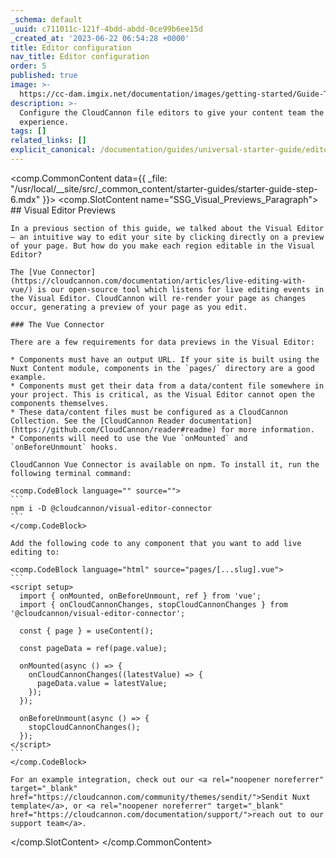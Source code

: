 ```yaml
---
_schema: default
_uuid: c711011c-121f-4bdd-abdd-0ce99b6ee15d
_created_at: '2023-06-22 06:54:28 +0000'
title: Editor configuration
nav_title: Editor configuration
order: 5
published: true
image: >-
  https://cc-dam.imgix.net/documentation/images/getting-started/Guide-Thumbnails/CloudCannon-Getting-Started-Thumbnail-Nuxt.png
description: >-
  Configure the CloudCannon file editors to give your content team the best
  experience.
tags: []
related_links: []
explicit_canonical: /documentation/guides/universal-starter-guide/editor-configuration/
---
```

<comp.CommonContent data={{ _file: "/usr/local/__site/src/_common_content/starter-guides/starter-guide-step-6.mdx" }}>
  <comp.SlotContent name="SSG_Visual_Previews_Paragraph">
    ## Visual Editor Previews

    In a previous section of this guide, we talked about the Visual Editor — an intuitive way to edit your site by clicking directly on a preview of your page. But how do you make each region editable in the Visual Editor?

    The [Vue Connector](https://cloudcannon.com/documentation/articles/live-editing-with-vue/) is our open-source tool which listens for live editing events in the Visual Editor. CloudCannon will re-render your page as changes occur, generating a preview of your page as you edit.

    ### The Vue Connector

    There are a few requirements for data previews in the Visual Editor:

    * Components must have an output URL. If your site is built using the Nuxt Content module, components in the `pages/` directory are a good example.
    * Components must get their data from a data/content file somewhere in your project. This is critical, as the Visual Editor cannot open the components themselves.
    * These data/content files must be configured as a CloudCannon Collection. See the [CloudCannon Reader documentation](https://github.com/CloudCannon/reader#readme) for more information.
    * Components will need to use the Vue `onMounted` and `onBeforeUnmount` hooks.

    CloudCannon Vue Connector is available on npm. To install it, run the following terminal command:

    <comp.CodeBlock language="" source="">
    ```
    npm i -D @cloudcannon/visual-editor-connector
    ```
    </comp.CodeBlock>

    Add the following code to any component that you want to add live editing to:

    <comp.CodeBlock language="html" source="pages/[...slug].vue">
    ```
    <script setup>
      import { onMounted, onBeforeUnmount, ref } from 'vue';
      import { onCloudCannonChanges, stopCloudCannonChanges } from '@cloudcannon/visual-editor-connector';

      const { page } = useContent();

      const pageData = ref(page.value);

      onMounted(async () => {
        onCloudCannonChanges((latestValue) => {
          pageData.value = latestValue;
        });
      });

      onBeforeUnmount(async () => {
        stopCloudCannonChanges();
      });
    </script>
    ```
    </comp.CodeBlock>

    For an example integration, check out our <a rel="noopener noreferrer" target="_blank" href="https://cloudcannon.com/community/themes/sendit/">Sendit Nuxt template</a>, or <a rel="noopener noreferrer" target="_blank" href="https://cloudcannon.com/documentation/support/">reach out to our support team</a>.
  </comp.SlotContent>
</comp.CommonContent>